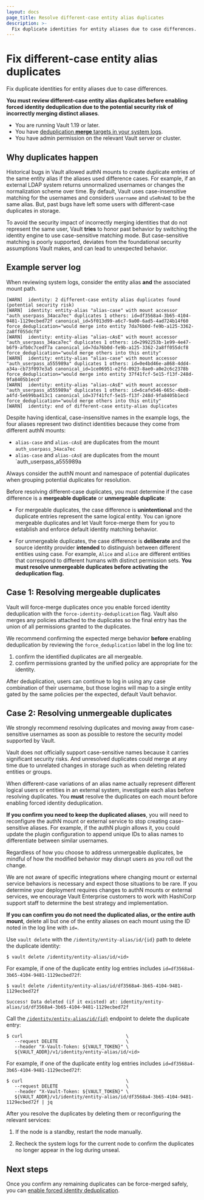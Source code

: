 ```yaml
---
layout: docs
page_title: Resolve different-case entity alias duplicates
description: >-
  Fix duplicate identities for entity aliases due to case differences.
---
```


# Fix different-case entity alias duplicates

Fix duplicate identities for entity aliases due to case differences.

**You must review different-case entity alias duplicates before enabling forced
identity deduplication due to the potential security risk of incorrectly merging
distinct aliases**.


<Tip title="Assumptions">

- You are running Vault 1.19 or later.
- You have [deduplication **merge** targets in your system logs](/vault/docs/upgrading/identity-deduplication).
- You have admin permission on the relevant Vault server or cluster.

</Tip>


## Why duplicates happen

Historical bugs in Vault allowed authN mounts to create duplicate entries of the
same entity alias if the aliases used difference cases. For example, if an
external LDAP system returns unnormalized usernames or changes the normalization
scheme over time. By default, Vault uses case-insensitive matching for the
usernames and considers `username` and `uSeRnAmE` to be the same alias. But,
past bugs have left some users with different-case duplicates in storage.

To avoid the security impact of incorrectly merging identities that do not
represent the same user, Vault **tries** to honor past behavior by switching the
identity engine to use case-sensitive matching mode. But case-sensitive matching
is poorly supported, deviates from the foundational security assumptions Vault
makes, and can lead to unexpected behavior.

## Example server log

When reviewing system logs, consider the entity alias **and** the associated
mount path.

<CodeBlockConfig hideClipboard>

```text
[WARN]  identity: 2 different-case entity alias duplicates found (potential security risk)
[WARN]  identity: entity-alias "alias-case" with mount accessor "auth_userpass_34aca7ec" duplicates 1 others: id=df3568a4-3b65-4104-9481-1129ecbed72f canonical_id=5f013d99-a6c7-9a00-6ad5-4ad724b14f60 force_deduplication="would merge into entity 7da76b0d-fe9b-a125-3362-2a8ff055dcf8"
[WARN]  identity: entity-alias "alias-cAsE" with mount accessor "auth_userpass_34aca7ec" duplicates 1 others: id=2992253b-1e99-4e47-b6f9-afb0c7cedf7a canonical_id=7da76b0d-fe9b-a125-3362-2a8ff055dcf8 force_deduplication="would merge others into this entity"
[WARN]  identity: entity-alias "alias-case" with mount accessor "auth_userpass_a555989a" duplicates 1 others: id=0e4bd46e-a868-4dd4-a34a-cb73f097e3a5 canonical_id=1ce06951-e2fd-0923-8ae0-a0e2c6c2378b force_deduplication="would merge into entity 37f41fcf-5e15-f13f-248d-9fa8405b1ecd"
[WARN]  identity: entity-alias "alias-cAsE" with mount accessor "auth_userpass_a555989a" duplicates 1 others: id=6cafe546-665c-4bd0-a4fd-5e699ba413c1 canonical_id=37f41fcf-5e15-f13f-248d-9fa8405b1ecd force_deduplication="would merge others into this entity"
[WARN]  identity: end of different-case entity-alias duplicates
```

</CodeBlockConfig>

Despite having identical, case-insensitive names in the example logs, the four
aliases represent two distinct identities because they come from different authN
mounts:

- `alias-case` and `alias-cAsE` are duplicates from the mount `auth_userpass_34aca7ec`
- `alias-case` and `alias-cAsE` are duplicates from the mount `auth_userpass_a555989a

Always consider the authN mount and namespace of potential duplicates when
grouping potential duplicates for resolution.

Before resolving different-case duplicates, you must determine if the case
difference is a **mergeable duplicate** or **unmergeable duplicate**:

- For mergeable duplicates, the case difference is **unintentional** and the
  duplicate entries represent the same logical entity. You can ignore mergeable
  duplicates and let Vault force-merge them for you to establish and enforce
  default identity matching behavior.

- For unmergeable duplicates, the case difference is **deliberate** and the
  source identity provider **intended** to distinguish between different
  entities using case. For example, `Alice` and `alice` are different entities
  that correspond to different humans with distinct permission sets. **You must
  resolve unmergeable duplicates before activating the deduplication flag.**  



## Case 1: Resolving mergeable duplicates

Vault will force-merge duplicates once you enable forced identity deduplication
with the `force-identity-deduplication` flag. Vault also merges any policies
attached to the duplicates so the final entry has the union of all permissions
granted to the duplicates.

We recommend confirming the expected merge behavior **before** enabling
deduplication by reviewing the `force_deduplication` label in the log line to:

1. confirm the identified duplicates are all mergeable.
1. confirm permissions granted by the unified policy are appropriate for the
   identity.

After deduplication, users can continue to log in using any case combination of
their username, but those logins will map to a single entity gated by the same
policies per the expected, default Vault behavior.


## Case 2: Resolving unmergeable duplicates

<Warning>

We strongly recommend resolving duplicates and moving away from case-sensitive
usernames as soon as possible to restore the security model supported by Vault.

Vault does not officially support case-sensitive names because it carries
significant security risks. And unresolved duplicates could merge at any time
due to unrelated changes in storage such as when deleting related entities or
groups.

</Warning>

When different-case variations of an alias name actually represent different
logical users or entities in an external system, investigate each alias before
resolving duplicates. You **must** resolve the duplicates on each mount before
enabling forced identity deduplication.

**If you confirm you need to keep the duplicated aliases**, you will need to
reconfigure the authN mount or external service to stop creating case-sensitive
aliases. For example, if the authN plugin allows it, you could update the plugin
configuration to append unique IDs to alias names to differentiate between
similar usernames.

Regardless of how you choose to address unmergeable duplicates, be mindful of
how the modified behavior may disrupt users as you roll out the change.

<Note>

We are not aware of specific integrations where changing mount or external
service behaviors is necessary and expect those situations to be rare. If you
determine your deployment requires changes to authN mounts or external services,
we encourage Vault Enterprise customers to work with HashiCorp support staff to
determine the best strategy and implementation.

</Note>

**If you can confirm you do not need the duplicated alias, or the entire auth
mount**, delete all but one of the entity aliases on each mount using the ID
noted in the log line with `id=`.

<Tabs>

<Tab heading="CLI" group="cli">

Use `vault delete` with the `/identity/entity-alias/id/{id}` path to delete the
duplicate identity:

```shell-session
$ vault delete /identity/entity-alias/id/<id>
```

For example, if one of the duplicate entity log entries includes
`id=df3568a4-3b65-4104-9481-1129ecbed72f`:

<CodeBlockConfig hideClipboard="true">

```shell-session
$ vault delete /identity/entity-alias/id/df3568a4-3b65-4104-9481-1129ecbed72f

Success! Data deleted (if it existed) at: identity/entity-alias/id/df3568a4-3b65-4104-9481-1129ecbed72f
```

</CodeBlockConfig>

</Tab>

<Tab heading="API" group="api">

Call the [`/identity/entity-alias/id/{id}`](/vault/api-docs/secret/identity/entity-alias#delete-entity-alias-by-id)
endpoint to delete the duplicate entry:

```shell-session
$ curl                                      \
   --request DELETE                         \
   --header "X-Vault-Token: ${VAULT_TOKEN}" \
   ${VAULT_ADDR}/v1/identity/entity-alias/id/<id>
```

For example, if one of the duplicate entity log entries includes
`id=df3568a4-3b65-4104-9481-1129ecbed72f`:

<CodeBlockConfig hideClipboard="true">

```shell-session
$ curl                                      \
   --request DELETE                         \
   --header "X-Vault-Token: ${VAULT_TOKEN}" \
   ${VAULT_ADDR}/v1/identity/entity-alias/id/df3568a4-3b65-4104-9481-1129ecbed72f | jq
```

</CodeBlockConfig>

</Tab>

</Tabs>

After you resolve the duplicates by deleting them or reconfiguring the relevant
services:

1. If the node is a standby, restart the node manually.

1. Recheck the system logs for the current node to confirm the duplicates no
   longer appear in the log during unseal.


## Next steps 

Once you confirm any remaining duplicates can be force-merged safely, you can
[enable forced identity deduplication](/vault/docs/upgrading/deduplication#dedupe-flag).
